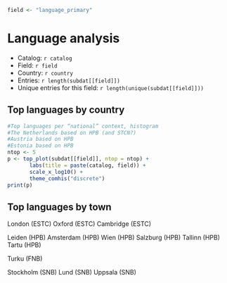 ```r
field <- "language_primary"
```

# Language analysis

 * Catalog: `r catalog`
 * Field: `r field` 
 * Country: `r country`  
 * Entries: `r length(subdat[[field]])`
 * Unique entries for this field: `r length(unique(subdat[[field]]))`  


## Top languages by country

```r
#Top languages per “national” context, histogram
#The Netherlands based on HPB (and STCN?)
#Austria based on HPB
#Estonia based on HPB
ntop <- 5
p <- top_plot(subdat[[field]], ntop = ntop) +
       labs(title = paste(catalog, field)) +
       scale_x_log10() +       
       theme_comhis("discrete")
print(p)
```




## Top languages by town



London (ESTC)
Oxford (ESTC)
Cambridge (ESTC)

Leiden (HPB)
Amsterdam (HPB)
Wien (HPB)
Salzburg (HPB)
Tallinn (HPB)
Tartu (HPB)

Turku (FNB)

Stockholm (SNB)
Lund (SNB)
Uppsala (SNB)




